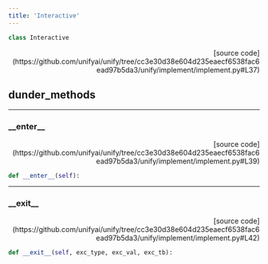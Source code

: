 ```yaml
---
title: 'Interactive'
---
```


```python
class Interactive
```

<p align="right">[source code](https://github.com/unifyai/unify/tree/cc3e30d38e604d235eaecf6538fac6ead97b5da3/unify/implement/implement.py#L37)</p>



## dunder_methods

---

### \_\_enter\_\_

<p align="right">[source code](https://github.com/unifyai/unify/tree/cc3e30d38e604d235eaecf6538fac6ead97b5da3/unify/implement/implement.py#L39)</p>

```python
def __enter__(self):
```



---

### \_\_exit\_\_

<p align="right">[source code](https://github.com/unifyai/unify/tree/cc3e30d38e604d235eaecf6538fac6ead97b5da3/unify/implement/implement.py#L42)</p>

```python
def __exit__(self, exc_type, exc_val, exc_tb):
```

